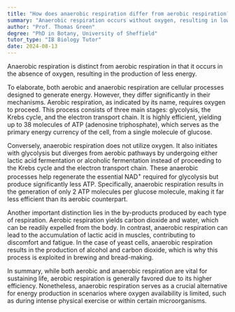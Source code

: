```yaml
---
title: "How does anaerobic respiration differ from aerobic respiration?"
summary: "Anaerobic respiration occurs without oxygen, resulting in lower energy production compared to aerobic respiration, which requires oxygen for higher energy output."
author: "Prof. Thomas Green"
degree: "PhD in Botany, University of Sheffield"
tutor_type: "IB Biology Tutor"
date: 2024-08-13
---
```


Anaerobic respiration is distinct from aerobic respiration in that it occurs in the absence of oxygen, resulting in the production of less energy.

To elaborate, both aerobic and anaerobic respiration are cellular processes designed to generate energy. However, they differ significantly in their mechanisms. Aerobic respiration, as indicated by its name, requires oxygen to proceed. This process consists of three main stages: glycolysis, the Krebs cycle, and the electron transport chain. It is highly efficient, yielding up to $38$ molecules of ATP (adenosine triphosphate), which serves as the primary energy currency of the cell, from a single molecule of glucose.

Conversely, anaerobic respiration does not utilize oxygen. It also initiates with glycolysis but diverges from aerobic pathways by undergoing either lactic acid fermentation or alcoholic fermentation instead of proceeding to the Krebs cycle and the electron transport chain. These anaerobic processes help regenerate the essential NAD$^+$ required for glycolysis but produce significantly less ATP. Specifically, anaerobic respiration results in the generation of only $2$ ATP molecules per glucose molecule, making it far less efficient than its aerobic counterpart.

Another important distinction lies in the by-products produced by each type of respiration. Aerobic respiration yields carbon dioxide and water, which can be readily expelled from the body. In contrast, anaerobic respiration can lead to the accumulation of lactic acid in muscles, contributing to discomfort and fatigue. In the case of yeast cells, anaerobic respiration results in the production of alcohol and carbon dioxide, which is why this process is exploited in brewing and bread-making.

In summary, while both aerobic and anaerobic respiration are vital for sustaining life, aerobic respiration is generally favored due to its higher efficiency. Nonetheless, anaerobic respiration serves as a crucial alternative for energy production in scenarios where oxygen availability is limited, such as during intense physical exercise or within certain microorganisms.
    